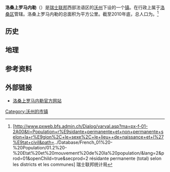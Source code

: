 {{瑞士市镇信息框
 | 市镇名称= 洛桑上罗马内勒
 | 原文名称             = {{lang|fr|Romanel-sur-Lausanne}}
 | 图片                = 
 | 纹章 = Romanel-sur-Lausanne-coat of arms.svg
 | 语言                   = [[法语|法语]]
 | 所属州               = 沃州
 | iso-code-region = 
 | 所属区               = [[洛桑区|洛桑区]]
 | lat_d=46|lat_m=34|lat_NS=N|long_d=6|long_m=36|long_EW=E
 | 邮政编码        = 1032
 | 市镇代码        = 5592
 | 面积                 = {{smn|2.88|5|100}}
 | 平均海拔        =  
 | 人口               = {{smn|3227|6}}
 | 主页  = www.romanel-sur-lausanne.ch
 | 市镇长           = 
 | 相邻市镇             = 
 | 友好城市             = 
|地图文件             = Karte Gemeinde Romanel-sur-Lausanne 2008.png
|}}
'''洛桑上罗马内勒'''（{{lang-fr|Romanel-sur-Lausanne}}）是[[瑞士联邦|瑞士联邦]]西部法语区的[[沃州|沃州]]下设的一个[[瑞士市镇|镇]]。在行政上属于[[洛桑区|洛桑区]]管辖。洛桑上罗马内勒的总面积为{{smn|2.88|5|100}}平方公里。截至2010年底，总人口为{{smn|3227|6}}。<ref>{{fr}}[http://www.pxweb.bfs.admin.ch/Dialog/varval.asp?ma=px-f-01-2A00&ti=Population+r%E9sidante+permanente+et+non+permanente+selon+la+r%E9gion%2C+le+sexe%2C+le+lieu++de+naissance+et+l%27%E9tat+civil&path=../Database/French_01%20-%20Population/01.2%20-%20Etat%20et%20mouvement%20de%20la%20population/&lang=2&prod=01&openChild=true&secprod=2 résidante permanente (total) selon les districts et les communes] {{Wayback|url=http://www.pxweb.bfs.admin.ch/Dialog/varval.asp?ma=px-f-01-2A00&ti=Population+r%E9sidante+permanente+et+non+permanente+selon+la+r%E9gion%2C+le+sexe%2C+le+lieu++de+naissance+et+l%27%E9tat+civil&path=..%2FDatabase%2FFrench_01%20-%20Population%2F01.2%20-%20Etat%20et%20mouvement%20de%20la%20population%2F&lang=2&prod=01&openChild=true&secprod=2 |date=20150102165023 }} 瑞士联邦统计局</ref>

==历史==

==地理==

==参考资料==
{{reflist}}

==外部链接==
*{{fr}}[http://www.romanel-sur-lausanne.ch 洛桑上罗马内勒官方网站] {{Wayback|url=http://www.romanel-sur-lausanne.ch/ |date=20040410104956 }}

{{DEFAULTSORT:Romanel-sur-Lausanne}}
{{沃州洛桑区行政区划}}
[[Category:沃州的市镇|Category:沃州的市镇]]